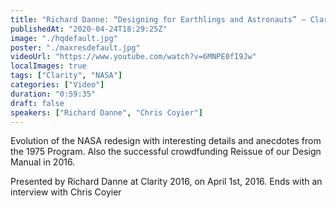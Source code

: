 ```yaml
---
title: "Richard Danne: “Designing for Earthlings and Astronauts” — Clarity 2016"
publishedAt: "2020-04-24T18:29:25Z"
image: "./hqdefault.jpg"
poster: "./maxresdefault.jpg"
videoUrl: "https://www.youtube.com/watch?v=6MNPE0fI9Jw"
localImages: true
tags: ["Clarity", "NASA"]
categories: ["Video"]
duration: "0:59:35"
draft: false
speakers: ["Richard Danne", "Chris Coyier"]
---
```


Evolution of the NASA redesign with interesting details and anecdotes from the 1975 Program. Also the successful crowdfunding Reissue of our Design Manual in 2016.

Presented by Richard Danne at Clarity 2016, on April 1st, 2016. Ends with an interview with Chris Coyier
